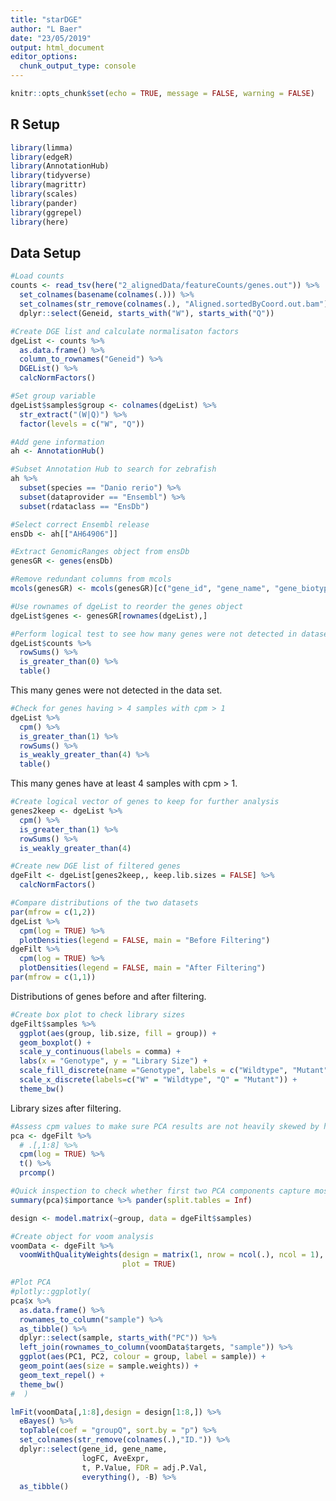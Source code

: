 ```yaml
---
title: "starDGE"
author: "L Baer"
date: "23/05/2019"
output: html_document
editor_options: 
  chunk_output_type: console
---
```


```r
knitr::opts_chunk$set(echo = TRUE, message = FALSE, warning = FALSE)
```

## R Setup
```r
library(limma)
library(edgeR)
library(AnnotationHub)
library(tidyverse)
library(magrittr)
library(scales)
library(pander)
library(ggrepel)
library(here)
```

## Data Setup
```r
#Load counts
counts <- read_tsv(here("2_alignedData/featureCounts/genes.out")) %>%
  set_colnames(basename(colnames(.))) %>%
  set_colnames(str_remove(colnames(.), "Aligned.sortedByCoord.out.bam"))  %>%
  dplyr::select(Geneid, starts_with("W"), starts_with("Q"))
```

```r
#Create DGE list and calculate normalisaton factors
dgeList <- counts %>%
  as.data.frame() %>%
  column_to_rownames("Geneid") %>%
  DGEList() %>%
  calcNormFactors()
```

```r
#Set group variable
dgeList$samples$group <- colnames(dgeList) %>%
  str_extract("(W|Q)") %>%
  factor(levels = c("W", "Q"))
```

```r
#Add gene information
ah <- AnnotationHub()
```

```r
#Subset Annotation Hub to search for zebrafish
ah %>%
  subset(species == "Danio rerio") %>%
  subset(dataprovider == "Ensembl") %>%
  subset(rdataclass == "EnsDb")
```

```r
#Select correct Ensembl release
ensDb <- ah[["AH64906"]]
```

```r
#Extract GenomicRanges object from ensDb
genesGR <- genes(ensDb)
```

```r
#Remove redundant columns from mcols
mcols(genesGR) <- mcols(genesGR)[c("gene_id", "gene_name", "gene_biotype", "entrezid")]
```


```r
#Use rownames of dgeList to reorder the genes object
dgeList$genes <- genesGR[rownames(dgeList),]
```

```r
#Perform logical test to see how many genes were not detected in dataset
dgeList$counts %>%
  rowSums() %>%
  is_greater_than(0) %>%
  table()
```
This many genes were not detected in the data set.

```r
#Check for genes having > 4 samples with cpm > 1
dgeList %>%
  cpm() %>%
  is_greater_than(1) %>%
  rowSums() %>%
  is_weakly_greater_than(4) %>%
  table()
```
This many genes have at least 4 samples with cpm > 1.

```r
#Create logical vector of genes to keep for further analysis
genes2keep <- dgeList %>%
  cpm() %>%
  is_greater_than(1) %>%
  rowSums() %>%
  is_weakly_greater_than(4)
```

```r
#Create new DGE list of filtered genes
dgeFilt <- dgeList[genes2keep,, keep.lib.sizes = FALSE] %>%
  calcNormFactors()
```

```r
#Compare distributions of the two datasets
par(mfrow = c(1,2))
dgeList %>%
  cpm(log = TRUE) %>%
  plotDensities(legend = FALSE, main = "Before Filtering")
dgeFilt %>%
  cpm(log = TRUE) %>%
  plotDensities(legend = FALSE, main = "After Filtering")
par(mfrow = c(1,1))
```
Distributions of genes before and after filtering.

```r
#Create box plot to check library sizes
dgeFilt$samples %>%
  ggplot(aes(group, lib.size, fill = group)) +
  geom_boxplot() +
  scale_y_continuous(labels = comma) +
  labs(x = "Genotype", y = "Library Size") +
  scale_fill_discrete(name ="Genotype", labels = c("Wildtype", "Mutant")) +
  scale_x_discrete(labels=c("W" = "Wildtype", "Q" = "Mutant")) +
  theme_bw()
```
Library sizes after filtering.

```r
#Assess cpm values to make sure PCA results are not heavily skewed by highly expressed genes
pca <- dgeFilt %>%
  # .[,1:8] %>%
  cpm(log = TRUE) %>%
  t() %>%
  prcomp()
```

```r
#Quick inspection to check whether first two PCA components capture most of the variability
summary(pca)$importance %>% pander(split.tables = Inf)
```

```r
design <- model.matrix(~group, data = dgeFilt$samples)
```

```r
#Create object for voom analysis
voomData <- dgeFilt %>%
  voomWithQualityWeights(design = matrix(1, nrow = ncol(.), ncol = 1), 
                         plot = TRUE)
```

```r
#Plot PCA
#plotly::ggplotly(
pca$x %>%
  as.data.frame() %>%
  rownames_to_column("sample") %>%
  as_tibble() %>%
  dplyr::select(sample, starts_with("PC")) %>%
  left_join(rownames_to_column(voomData$targets, "sample")) %>%
  ggplot(aes(PC1, PC2, colour = group, label = sample)) +
  geom_point(aes(size = sample.weights)) +
  geom_text_repel() +
  theme_bw()
#  )
```

```r
lmFit(voomData[,1:8],design = design[1:8,]) %>%
  eBayes() %>%
  topTable(coef = "groupQ", sort.by = "p") %>%
  set_colnames(str_remove(colnames(.),"ID.")) %>%
  dplyr::select(gene_id, gene_name, 
                logFC, AveExpr,
                t, P.Value, FDR = adj.P.Val,
                everything(), -B) %>%
  as_tibble()
```


